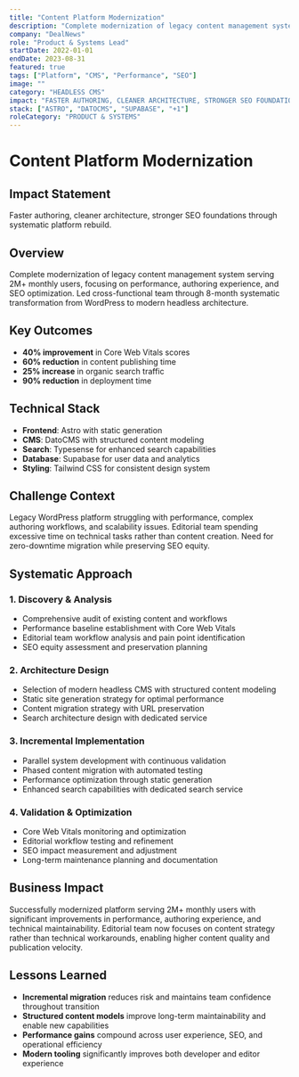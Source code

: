 ```yaml
---
title: "Content Platform Modernization"
description: "Complete modernization of legacy content management system serving 2M+ monthly users, focusing on performance, authoring experience, and SEO optimization."
company: "DealNews"
role: "Product & Systems Lead"
startDate: 2022-01-01
endDate: 2023-08-31
featured: true
tags: ["Platform", "CMS", "Performance", "SEO"]
image: ""
category: "HEADLESS CMS"
impact: "FASTER AUTHORING, CLEANER ARCHITECTURE, STRONGER SEO FOUNDATIONS."
stack: ["ASTRO", "DATOCMS", "SUPABASE", "+1"]
roleCategory: "PRODUCT & SYSTEMS"
---
```


# Content Platform Modernization

## Impact Statement
Faster authoring, cleaner architecture, stronger SEO foundations through systematic platform rebuild.

## Overview

Complete modernization of legacy content management system serving 2M+ monthly users, focusing on performance, authoring experience, and SEO optimization. Led cross-functional team through 8-month systematic transformation from WordPress to modern headless architecture.

## Key Outcomes

- **40% improvement** in Core Web Vitals scores
- **60% reduction** in content publishing time  
- **25% increase** in organic search traffic
- **90% reduction** in deployment time

## Technical Stack

- **Frontend**: Astro with static generation
- **CMS**: DatoCMS with structured content modeling
- **Search**: Typesense for enhanced search capabilities
- **Database**: Supabase for user data and analytics
- **Styling**: Tailwind CSS for consistent design system

## Challenge Context

Legacy WordPress platform struggling with performance, complex authoring workflows, and scalability issues. Editorial team spending excessive time on technical tasks rather than content creation. Need for zero-downtime migration while preserving SEO equity.

## Systematic Approach

### 1. Discovery & Analysis
- Comprehensive audit of existing content and workflows
- Performance baseline establishment with Core Web Vitals
- Editorial team workflow analysis and pain point identification
- SEO equity assessment and preservation planning

### 2. Architecture Design
- Selection of modern headless CMS with structured content modeling
- Static site generation strategy for optimal performance
- Content migration strategy with URL preservation
- Search architecture design with dedicated service

### 3. Incremental Implementation
- Parallel system development with continuous validation
- Phased content migration with automated testing
- Performance optimization through static generation
- Enhanced search capabilities with dedicated search service

### 4. Validation & Optimization
- Core Web Vitals monitoring and optimization
- Editorial workflow testing and refinement
- SEO impact measurement and adjustment
- Long-term maintenance planning and documentation

## Business Impact

Successfully modernized platform serving 2M+ monthly users with significant improvements in performance, authoring experience, and technical maintainability. Editorial team now focuses on content strategy rather than technical workarounds, enabling higher content quality and publication velocity.

## Lessons Learned

- **Incremental migration** reduces risk and maintains team confidence throughout transition
- **Structured content models** improve long-term maintainability and enable new capabilities
- **Performance gains** compound across user experience, SEO, and operational efficiency
- **Modern tooling** significantly improves both developer and editor experience